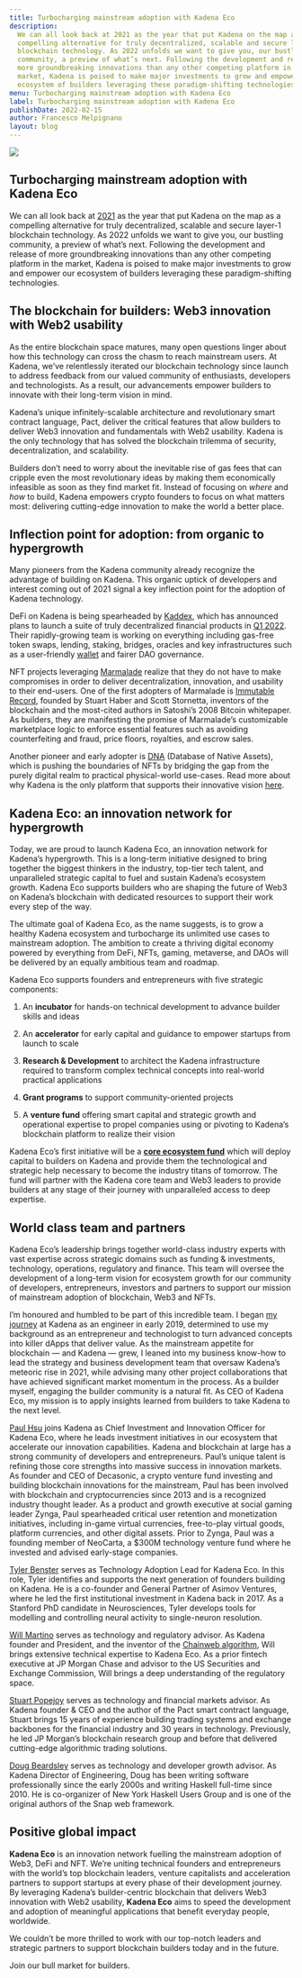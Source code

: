```yaml
---
title: Turbocharging mainstream adoption with Kadena Eco
description:
  We can all look back at 2021 as the year that put Kadena on the map as a
  compelling alternative for truly decentralized, scalable and secure layer-1
  blockchain technology. As 2022 unfolds we want to give you, our bustling
  community, a preview of what’s next. Following the development and release of
  more groundbreaking innovations than any other competing platform in the
  market, Kadena is poised to make major investments to grow and empower our
  ecosystem of builders leveraging these paradigm-shifting technologies.
menu: Turbocharging mainstream adoption with Kadena Eco
label: Turbocharging mainstream adoption with Kadena Eco
publishDate: 2022-02-15
author: Francesco Melpignano
layout: blog
---
```


![](/assets/blog/1_TaVjEcnJO4qg0ywu08p_qw.webp)

## Turbocharging mainstream adoption with Kadena Eco

We can all look back at [2021](../2021/2021-year-in-review-2021-12-31) as the
year that put Kadena on the map as a compelling alternative for truly
decentralized, scalable and secure layer-1 blockchain technology. As 2022
unfolds we want to give you, our bustling community, a preview of what’s next.
Following the development and release of more groundbreaking innovations than
any other competing platform in the market, Kadena is poised to make major
investments to grow and empower our ecosystem of builders leveraging these
paradigm-shifting technologies.

## The blockchain for builders: Web3 innovation with Web2 usability

As the entire blockchain space matures, many open questions linger about how
this technology can cross the chasm to reach mainstream users. At Kadena, we’ve
relentlessly iterated our blockchain technology since launch to address feedback
from our valued community of enthusiasts, developers and technologists. As a
result, our advancements empower builders to innovate with their long-term
vision in mind.

Kadena’s unique infinitely-scalable architecture and revolutionary smart
contract language, Pact, deliver the critical features that allow builders to
deliver Web3 innovation and fundamentals with Web2 usability. Kadena is the only
technology that has solved the blockchain trilemma of security,
decentralization, and scalability.

Builders don’t need to worry about the inevitable rise of gas fees that can
cripple even the most revolutionary ideas by making them economically infeasible
as soon as they find market fit. Instead of focusing on _where_ and _how_ to
build, Kadena empowers crypto founders to focus on what matters most: delivering
cutting-edge innovation to make the world a better place.

## Inflection point for adoption: from organic to hypergrowth

Many pioneers from the Kadena community already recognize the advantage of
building on Kadena. This organic uptick of developers and interest coming out of
2021 signal a key inflection point for the adoption of Kadena technology.

DeFi on Kadena is being spearheaded by [Kaddex](https://kaddex.com/), which has
announced plans to launch a suite of truly decentralized financial products in
[Q1 2022](https://medium.com/kaddex/development-update-b2d80610e1f2). Their
rapidly-growing team is working on everything including gas-free token swaps,
lending, staking, bridges, oracles and key infrastructures such as a
user-friendly [wallet](https://xwallet.kaddex.com/) and fairer DAO governance.

NFT projects leveraging [Marmalade](https://marmalade.art/) realize that they do
not have to make compromises in order to deliver decentralization, innovation,
and usability to their end-users. One of the first adopters of Marmalade is
[Immutable Record](https://immutablerecord.com/), founded by Stuart Haber and
Scott Stornetta, inventors of the blockchain and the most-cited authors in
Satoshi’s 2008 Bitcoin whitepaper. As builders, they are manifesting the promise
of Marmalade’s customizable marketplace logic to enforce essential features such
as avoiding counterfeiting and fraud, price floors, royalties, and escrow sales.

Another pioneer and early adopter is [DNA](https://www.thedna.tech/) (Database
of Native Assets), which is pushing the boundaries of NFTs by bridging the gap
from the purely digital realm to practical physical-world use-cases. Read more
about why Kadena is the only platform that supports their innovative vision
[here](https://medium.com/@thednatech/why-we-love-kadena-s-marmalade-nft-standard-from-the-perspective-of-dnas-cto-a5a88345cb49).

## Kadena Eco: an innovation network for hypergrowth

Today, we are proud to launch Kadena Eco, an innovation network for Kadena’s
hypergrowth. This is a long-term initiative designed to bring together the
biggest thinkers in the industry, top-tier tech talent, and unparalleled
strategic capital to fuel and sustain Kadena’s ecosystem growth. Kadena Eco
supports builders who are shaping the future of Web3 on Kadena’s blockchain with
dedicated resources to support their work every step of the way.

The ultimate goal of Kadena Eco, as the name suggests, is to grow a healthy
Kadena ecosystem and turbocharge its unlimited use cases to mainstream adoption.
The ambition to create a thriving digital economy powered by everything from
DeFi, NFTs, gaming, metaverse, and DAOs will be delivered by an equally
ambitious team and roadmap.

Kadena Eco supports founders and entrepreneurs with five strategic components:

1.  An **incubator** for hands-on technical development to advance builder
    skills and ideas

2.  An **accelerator** for early capital and guidance to empower startups from
    launch to scale

3.  **Research & Development** to architect the Kadena infrastructure required
    to transform complex technical concepts into real-world practical
    applications

4.  **Grant programs** to support community-oriented projects

5.  A **venture fund** offering smart capital and strategic growth and
    operational expertise to propel companies using or pivoting to Kadena’s
    blockchain platform to realize their vision

Kadena Eco’s first initiative will be a
**[core ecosystem fund](https://kadena.io/ecofund/)** which will deploy capital
to builders on Kadena and provide them the technological and strategic help
necessary to become the industry titans of tomorrow. The fund will partner with
the Kadena core team and Web3 leaders to provide builders at any stage of their
journey with unparalleled access to deep expertise.

## World class team and partners

Kadena Eco’s leadership brings together world-class industry experts with vast
expertise across strategic domains such as funding & investments, technology,
operations, regulatory and finance. This team will oversee the development of a
long-term vision for ecosystem growth for our community of developers,
entrepreneurs, investors and partners to support our mission of mainstream
adoption of blockchain, Web3 and NFTs.

I’m honoured and humbled to be part of this incredible team. I began
[my journey](https://twitter.com/fmelp) at Kadena as an engineer in early 2019,
determined to use my background as an entrepreneur and technologist to turn
advanced concepts into killer dApps that deliver value. As the mainstream
appetite for blockchain — and Kadena — grew, I leaned into my business know-how
to lead the strategy and business development team that oversaw Kadena’s
meteoric rise in 2021, while advising many other project collaborations that
have achieved significant market momentum in the process. As a builder myself,
engaging the builder community is a natural fit. As CEO of Kadena Eco, my
mission is to apply insights learned from builders to take Kadena to the next
level.

[Paul Hsu](https://twitter.com/paulhsu) joins Kadena as Chief Investment and
Innovation Officer for Kadena Eco, where he leads investment initiatives in our
ecosystem that accelerate our innovation capabilities. Kadena and blockchain at
large has a strong community of developers and entrepreneurs. Paul’s unique
talent is refining those core strengths into massive success in innovation
markets. As founder and CEO of Decasonic, a crypto venture fund investing and
building blockchain innovations for the mainstream, Paul has been involved with
blockchain and cryptocurrencies since 2013 and is a recognized industry thought
leader. As a product and growth executive at social gaming leader Zynga, Paul
spearheaded critical user retention and monetization initiatives, including
in-game virtual currencies, free-to-play virtual goods, platform currencies, and
other digital assets. Prior to Zynga, Paul was a founding member of NeoCarta, a
$300M technology venture fund where he invested and advised early-stage
companies.

[Tyler Benster](https://neuroscience.stanford.edu/people/tyler-benster) serves
as Technology Adoption Lead for Kadena Eco. In this role, Tyler identifies and
supports the next generation of founders building on Kadena. He is a co-founder
and General Partner of Asimov Ventures, where he led the first institutional
investment in Kadena back in 2017. As a Stanford PhD candidate in Neurosciences,
Tyler develops tools for modelling and controlling neural activity to
single-neuron resolution.

[Will Martino](https://twitter.com/_wjmartino_) serves as technology and
regulatory advisor. As Kadena founder and President, and the inventor of the
[Chainweb algorithm](https://www.youtube.com/watch?v=hYvXxFbsN6I), Will brings
extensive technical expertise to Kadena Eco. As a prior fintech executive at JP
Morgan Chase and advisor to the US Securities and Exchange Commission, Will
brings a deep understanding of the regulatory space.

[Stuart Popejoy](https://twitter.com/SirLensALot) serves as technology and
financial markets advisor. As Kadena founder & CEO and the author of the Pact
smart contract language, Stuart brings 15 years of experience building trading
systems and exchange backbones for the financial industry and 30 years in
technology. Previously, he led JP Morgan’s blockchain research group and before
that delivered cutting-edge algorithmic trading solutions.

[Doug Beardsley](https://twitter.com/BlockchainDoug) serves as technology and
developer growth advisor. As Kadena Director of Engineering, Doug has been
writing software professionally since the early 2000s and writing Haskell
full-time since 2010. He is co-organizer of New York Haskell Users Group and is
one of the original authors of the Snap web framework.

## Positive global impact

**Kadena Eco** is an innovation network fuelling the mainstream adoption of
Web3, DeFi and NFT. We’re uniting technical founders and entrepreneurs with the
world’s top blockchain leaders, venture capitalists and acceleration partners to
support startups at every phase of their development journey. By leveraging
Kadena’s builder-centric blockchain that delivers Web3 innovation with Web2
usability, **Kadena Eco** aims to speed the development and adoption of
meaningful applications that benefit everyday people, worldwide.

We couldn’t be more thrilled to work with our top-notch leaders and strategic
partners to support blockchain builders today and in the future.

Join our bull market for builders.
